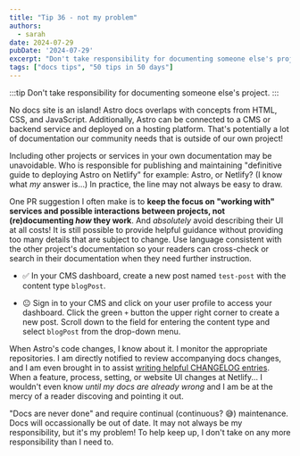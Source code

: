 ```yaml
---
title: "Tip 36 - not my problem"
authors:
  - sarah
date: 2024-07-29
pubDate: '2024-07-29'
excerpt: "Don't take responsibility for documenting someone else's project."
tags: ["docs tips", "50 tips in 50 days"]
---
```


:::tip
Don't take responsibility for documenting someone else's project.
:::

No docs site is an island! Astro docs overlaps with concepts from HTML, CSS, and JavaScript. Additionally, Astro can be connected to a CMS or backend service and deployed on a hosting platform. That's potentially a lot of documentation our community needs that is outside of our own project!

Including other projects or services in your own documentation may be unavoidable. Who is responsible for publishing and maintaining "definitive guide to deploying Astro on Netlify" for example: Astro, or Netlify? (I know what *my* answer is...) In practice, the line may not always be easy to draw.

One PR suggestion I often make is to **keep the focus on "working with" services and possible interactions between projects, not (re)documenting *how* they work**. And *absolutely* avoid describing their UI at all costs! It is still possible to provide helpful guidance without providing too many details that are subject to change. Use language consistent with the other project's documentation so your readers can cross-check or search in their documentation when they need further instruction.

- ✅ In your CMS dashboard, create a new post named `test-post` with the content type `blogPost`.

- 😐 Sign in to your CMS and click on your user profile to access your dashboard. Click the green `+` button the upper right corner to create a new post. Scroll down to the field for entering the content type and select `blogPost` from the drop-down menu.

When Astro's code changes, I know about it. I monitor the appropriate repositories. I am directly notified to review accompanying docs changes, and I am even brought in to assist [writing helpful CHANGELOG entries](/blog/50-19-be-the-change). When a feature, process, setting, or website UI changes at Netlify... I wouldn't even know *until my docs are already wrong* and I am be at the mercy of a reader discoving and pointing it out.

"Docs are never done" and require continual (continuous? 😅) maintenance. Docs will occassionally be out of date. It may not always be my responsibility, but it's my problem! To help keep up, I don't take on any more responsibility than I need to.


<LinkCard title="See the whole list of tips!" href="/blog/50-docs-tips-in-50-days" />